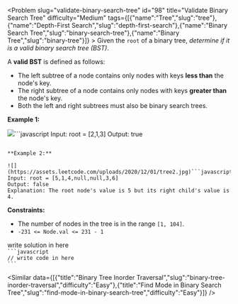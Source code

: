 
<Problem slug="validate-binary-search-tree" id="98" title="Validate Binary Search Tree" difficulty="Medium" tags={[{"name":"Tree","slug":"tree"},{"name":"Depth-First Search","slug":"depth-first-search"},{"name":"Binary Search Tree","slug":"binary-search-tree"},{"name":"Binary Tree","slug":"binary-tree"}]} >
    Given the `root` of a binary tree, _determine if it is a valid binary search tree (BST)_.

A **valid BST** is defined as follows:

*   The left subtree of a node contains only nodes with keys **less than** the node's key.
*   The right subtree of a node contains only nodes with keys **greater than** the node's key.
*   Both the left and right subtrees must also be binary search trees.

**Example 1:**

![](https://assets.leetcode.com/uploads/2020/12/01/tree1.jpg)```javascript 
Input: root = [2,1,3]
Output: true
```

**Example 2:**

![](https://assets.leetcode.com/uploads/2020/12/01/tree2.jpg)```javascript 
Input: root = [5,1,4,null,null,3,6]
Output: false
Explanation: The root node's value is 5 but its right child's value is 4.
```

**Constraints:**

*   The number of nodes in the tree is in the range `[1, 104]`.
*   `-231 <= Node.val <= 231 - 1`
</Problem >

<Solution>
write solution in here
</Solution>

<Code>
```javascript
// write code in here
```
</Code>

<Similar data={[{"title":"Binary Tree Inorder Traversal","slug":"binary-tree-inorder-traversal","difficulty":"Easy"},{"title":"Find Mode in Binary Search Tree","slug":"find-mode-in-binary-search-tree","difficulty":"Easy"}]} />
